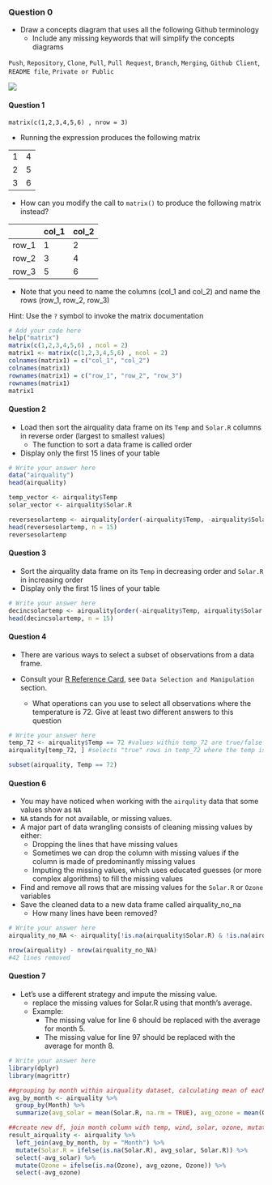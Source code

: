 ### Question 0

*  Draw a concepts diagram that uses all the following Github terminology 
   * Include any missing keywords that will simplify the concepts diagrams 


`Push`, `Repository`, `Clone`, `Pull`, `Pull Request`, `Branch`, `Merging`, `Github Client`, `README file`, `Private or Public`

![](./conceptmap2.png)

#### Question 1

`matrix(c(1,2,3,4,5,6) , nrow = 3)`

* Running the expression produces the following matrix

|  |  |
|---|---|
| 1 | 4 |
| 2 | 5 |
| 3 | 6 |

* How can you modify the call to `matrix()` to produce the following matrix instead?

|   | col_1 |  col_2 |
| --- |---|---|
| row_1 | 1 | 2 |
| row_2 | 3 | 4 |
| row_3 | 5 | 6 |

* Note that you need to name the columns (col_1 and col_2) and name the rows (row_1, row_2, row_3)

Hint: Use the `?` symbol to invoke the matrix documentation

```r
# Add your code here
help("matrix")
matrix(c(1,2,3,4,5,6) , ncol = 2)
matrix1 <- matrix(c(1,2,3,4,5,6) , ncol = 2)
colnames(matrix1) = c("col_1", "col_2")
colnames(matrix1)
rownames(matrix1) = c("row_1", "row_2", "row_3")
rownames(matrix1)
matrix1
```
#### Question 2

* Load then sort the airquality data frame on its `Temp` and `Solar.R` columns in reverse order (largest to smallest values)
  * The function to sort a data frame is called order
* Display only the first 15 lines of your table

```r
# Write your answer here
data("airquality")
head(airquality)

temp_vector <- airquality$Temp
solar_vector <- airquality$Solar.R

reversesolartemp <- airquality[order(-airquality$Temp, -airquality$Solar.R), ]
head(reversesolartemp, n = 15)
reversesolartemp

```

#### Question 3

* Sort the airquality data frame on its `Temp` in decreasing order and `Solar.R` in increasing order
* Display only the first 15 lines of your table

```r
# Write your answer here
decincsolartemp <- airquality[order(-airquality$Temp, airquality$Solar.R), ]
head(decincsolartemp, n = 15)

```

#### Question 4

* There are various ways to select a subset of observations from a data frame.

* Consult your [R Reference Card](https://cran.r-project.org/doc/contrib/Baggott-refcard-v2.pdf), see `Data Selection and Manipulation` section.
  * What operations can you use to select all observations where the temperature is 72. Give at least two different answers to this question


```r
# Write your answer here
temp_72 <- airquality$Temp == 72 #values within temp_72 are true/false
airquality[temp_72, ] #selects "true" rows in temp_72 where the temp is 72

subset(airquality, Temp == 72)
```

#### Question 6

* You may have noticed when working with the `airqulity` data that some values show as `NA`
 * `NA` stands for not available, or missing values.
* A major part of data wrangling consists of cleaning missing values by either:
  * Dropping the lines that have missing values
   * Sometimes we can drop the column with missing values if the column is made of predominantly missing values
  * Imputing the missing values, which uses educated guesses (or more complex algorithms) to fill the missing values
  
* Find and remove all rows that are missing values for the `Solar.R` or `Ozone` variables
* Save the cleaned data to a new data frame called airquality_no_na
  * How many lines have been removed?

```r
# Write your answer here
airquality_no_NA <- airquality[!is.na(airquality$Solar.R) & !is.na(airquality$Ozone), ]

nrow(airquality) - nrow(airquality_no_NA)
#42 lines removed
```

#### Question 7
* Let's use a different strategy and impute the missing value.
  * replace the missing values for Solar.R using that month's average.
  * Example:
    * The missing value for line 6 should be replaced with the average for month 5.
    * The missing value for line 97 should be replaced with the average for month 8.

```r
# Write your answer here
library(dplyr)
library(magrittr)

##grouping by month within airquality dataset, calculating mean of each month for Solar.R and Ozone columns excluding missing values
avg_by_month <- airquality %>%
  group_by(Month) %>%
  summarize(avg_solar = mean(Solar.R, na.rm = TRUE), avg_ozone = mean(Ozone, na.rm = TRUE))

##create new df, join month column with temp, wind, solar, ozone, mutate by creating new variable for solar and ozone to replace missing values
result_airquality <- airquality %>%
  left_join(avg_by_month, by = "Month") %>%
  mutate(Solar.R = ifelse(is.na(Solar.R), avg_solar, Solar.R)) %>%
  select(-avg_solar) %>%
  mutate(Ozone = ifelse(is.na(Ozone), avg_ozone, Ozone)) %>%
  select(-avg_ozone)

```

